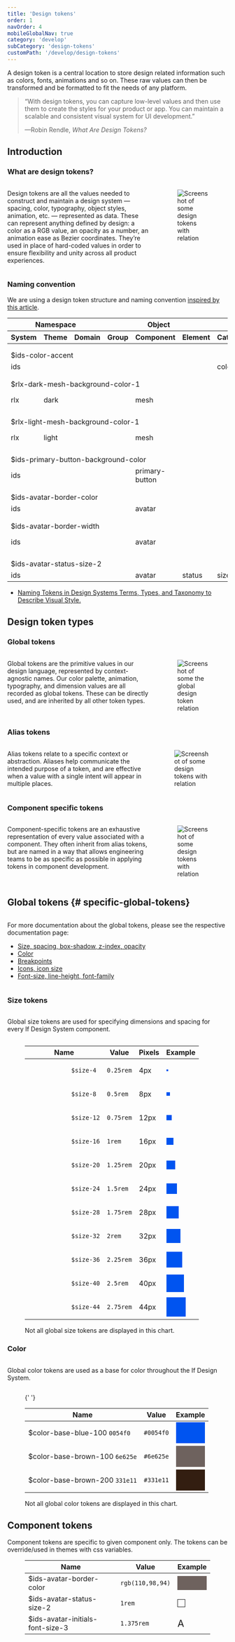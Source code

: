 ```yaml
---
title: 'Design tokens'
order: 1
navOrder: 4
mobileGlobalNav: true
category: 'develop'
subCategory: 'design-tokens'
customPath: '/develop/design-tokens'
---
```


<TextLayoutLeft>

A design token is a central location to store design related information such as colors, fonts, animations and so on. These raw values can then be transformed and be formatted to fit the needs of any platform.

</TextLayoutLeft>

<div class="if block light letterbox">
  <div class="if container left">
    <blockquote
      class="if"
      cite="https://css-tricks.com/what-are-design-tokens/"
    >
      <p class="if">
        “With design tokens, you can capture low-level values and then use them
        to create the styles for your product or app. You can maintain a
        scalable and consistent visual system for UI development.”
      </p>
      <footer class="if">
        —Robin Rendle, <cite class="if">What Are Design Tokens?</cite>
      </footer>
    </blockquote>
  </div>
</div>

## Introduction

### What are design tokens?

<div class="if text layout columns">
<div class="if text body">

Design tokens are all the values needed to construct and maintain a design system — spacing, color, typography, object styles, animation, etc. — represented as data. These can represent anything defined by design: a color as a RGB value, an opacity as a number, an animation ease as Bezier coordinates. They’re used in place of hard-coded values in order to ensure flexibility and unity across all product experiences.

</div>

<figure class="if">
<img src="/images/design-token-example.png" class="if" alt="Screenshot of some design tokens with relation" style="margin-left: auto;"/>

</figure>
</div>

### Naming convention

We are using a design token structure and naming convention [inspired by this article](https://medium.com/eightshapes-llc/naming-tokens-in-design-systems-9e86c7444676).

<table class="if ids-doc token-nob-table">
  <thead class="if">
    <tr class="if top">
      <th class="if namespace" colspan="3">
        Namespace
      </th>
      <th class="if object" colspan="3">
        Object
      </th>
      <th class="if base" colspan="3">
        Base
      </th>
      <th class="if modifier" colspan="4">
        Modifier
      </th>
    </tr>
    <tr class="if sub">
      <th class="if system">
        <div class="if part-holder">
          <span class="if part-text">System</span>
          <div class="if part"></div>
        </div>
      </th>
      <th class="if theme">
        <div class="if part-holder">
          <span class="if part-text">Theme</span>
          <div class="if part"></div>
        </div>
      </th>
      <th class="if domain">
        <div class="if part-holder">
          <span class="if part-text">Domain</span>
          <div class="if part"></div>
        </div>
      </th>
      <th class="if group">
        <div class="if part-holder">
          <span class="if part-text">Group</span>
          <div class="if part"></div>
        </div>
      </th>
      <th class="if component">
        <div class="if part-holder">
          <span class="if part-text">Component</span>
          <div class="if part"></div>
        </div>
      </th>
      <th class="if element">
        <div class="if part-holder">
          <span class="if part-text">Element</span>
          <div class="if part"></div>
        </div>
      </th>
      <th class="if category">
        <div class="if part-holder">
          <span class="if part-text">Category</span>
          <div class="if part"></div>
        </div>
      </th>
      <th class="if concept">
        <div class="if part-holder">
          <span class="if part-text">Concept</span>
          <div class="if part"></div>
        </div>
      </th>
      <th class="if property">
        <div class="if part-holder">
          <span class="if part-text">Property</span>
          <div class="if part"></div>
        </div>
      </th>
      <th class="if variant">
        <div class="if part-holder">
          <span class="if part-text">Variant</span>
          <div class="if part"></div>
        </div>
      </th>
      <th class="if state">
        <div class="if part-holder">
          <span class="if part-text">State</span>
          <div class="if part"></div>
        </div>
      </th>
      <th class="if scale">
        <div class="if part-holder">
          <span class="if part-text">Scale</span>
          <div class="if part"></div>
        </div>
      </th>
      <th class="if mode">
        <div class="if part-holder">
          <span class="if part-text">Mode</span>
          <div class="if part"></div>
        </div>
      </th>
    </tr>
  </thead>
  <tbody class="if">
    <tr class="if">
      <td class="if" colspan="13" style="padding-top:1rem;">
        <div class="if design-token color" data-value="#0054f0">
          <span class="if drop" style="background-color: #0054f0;"></span>$ids-color-accent
        </div>
      </td>
    </tr>
    <tr class="if">
      <td class="if system">
        <div class="if part">ids</div>
      </td>
      <td class="if theme"></td>
      <td class="if domain"></td>
      <td class="if group"></td>
      <td class="if component"></td>
      <td class="if element"></td>
      <td class="if category">
        <div class="if part">color</div>
      </td>
      <td class="if concept">
        <div class="if part">accent</div>
      </td>
      <td class="if property"></td>
      <td class="if variant"></td>
      <td class="if state"></td>
      <td class="if scale"></td>
      <td class="if mode"></td>
    </tr>
    <tr class="if">
      <td class="if" colspan="13" style="padding-top:1rem;">
        <div class="if design-token color" data-value="#252D3C">
          <span class="if drop" style="background-color: #252D3C;"></span>$rlx-dark-mesh-background-color-1
        </div>
      </td>
    </tr>
    <tr class="if">
      <td class="if system">
        <div class="if part">rlx</div>
      </td>
      <td class="if theme">
        <div class="if part">dark</div>
      </td>
      <td class="if domain"></td>
      <td class="if group"></td>
      <td class="if component">
        <div class="if part">mesh</div>
      </td>
      <td class="if element"></td>
      <td class="if category"></td>
      <td class="if concept"></td>
      <td class="if property">
        <div class="if part">background-color</div>
      </td>
      <td class="if variant"></td>
      <td class="if state"></td>
      <td class="if scale">
        <div class="if part">1</div>
      </td>
      <td class="if mode"></td>
    </tr>
    <tr class="if">
      <td class="if" colspan="13" style="padding-top:1rem;">
        <div class="if design-token color" data-value="#faf9f7">
          <span class="if drop" style="background-color: #faf9f7;"></span>$rlx-light-mesh-background-color-1
        </div>
      </td>
    </tr>
    <tr class="if">
      <td class="if system">
        <div class="if part">rlx</div>
      </td>
      <td class="if theme">
        <div class="if part">light</div>
      </td>
      <td class="if domain"></td>
      <td class="if group"></td>
      <td class="if component">
        <div class="if part">mesh</div>
      </td>
      <td class="if element"></td>
      <td class="if category"></td>
      <td class="if concept"></td>
      <td class="if property">
        <div class="if part">background-color</div>
      </td>
      <td class="if variant"></td>
      <td class="if state"></td>
      <td class="if scale">
        <div class="if part">1</div>
      </td>
      <td class="if mode"></td>
    </tr>
    <tr class="if">
      <td class="if" colspan="13" style="padding-top:1rem;">
        <div class="if design-token color" data-value="#0054f0">
          <span class="if drop" style="background-color: #0054f0;"></span>$ids-primary-button-background-color
        </div>
      </td>
    </tr>
    <tr class="if">
      <td class="if system">
        <div class="if part">ids</div>
      </td>
      <td class="if theme"></td>
      <td class="if domain"></td>
      <td class="if group"></td>
      <td class="if component">
        <div class="if part">primary-button</div>
      </td>
      <td class="if element"></td>
      <td class="if category"></td>
      <td class="if concept"></td>
      <td class="if property">
        <div class="if part">background-color</div>
      </td>
      <td class="if variant"></td>
      <td class="if state"></td>
      <td class="if scale"></td>
      <td class="if mode"></td>
    </tr>
    <tr class="if">
      <td class="if" colspan="13" style="padding-top:1rem;">
        <div class="if design-token color" data-value="rgb(110,98,94)">
          <span class="if drop" style="background-color: rgb(110,98,94);"></span>
          $ids-avatar-border-color
        </div>
      </td>
    </tr>
    <tr class="if">
      <td class="if system">
        <div class="if part">ids</div>
      </td>
      <td class="if theme"></td>
      <td class="if domain"></td>
      <td class="if group"></td>
      <td class="if component">
        <div class="if part">avatar</div>
      </td>
      <td class="if element"></td>
      <td class="if category"></td>
      <td class="if concept"></td>
      <td class="if property">
        <div class="if part">border-color</div>
      </td>
      <td class="if variant"></td>
      <td class="if state"></td>
      <td class="if scale"></td>
      <td class="if mode"></td>
    </tr>
    <tr class="if">
      <td class="if" colspan="13" style="padding-top:1rem;">
        <div class="if design-token size" data-value="0.125rem">
          <span class="if drop" style="background-color: 0.125rem;"></span>$ids-avatar-border-width
        </div>
      </td>
    </tr>
    <tr class="if">
      <td class="if system">
        <div class="if part">ids</div>
      </td>
      <td class="if theme"></td>
      <td class="if domain"></td>
      <td class="if group"></td>
      <td class="if component">
        <div class="if part">avatar</div>
      </td>
      <td class="if element"></td>
      <td class="if category"></td>
      <td class="if concept"></td>
      <td class="if property">
        <div class="if part">border-width</div>
      </td>
      <td class="if variant"></td>
      <td class="if state"></td>
      <td class="if scale"></td>
      <td class="if mode"></td>
    </tr>
    <tr class="if">
      <td class="if" colspan="13" style="padding-top:1rem;">
        <div class="if design-token size" data-value="1rem">
          $ids-avatar-status-size-2
        </div>
      </td>
    </tr>
    <tr class="if">
      <td class="if system">
        <div class="if part">ids</div>
      </td>
      <td class="if theme"></td>
      <td class="if domain"></td>
      <td class="if group"></td>
      <td class="if component">
        <div class="if part">avatar</div>
      </td>
      <td class="if element">
        <div class="if part">status</div>
      </td>
      <td class="if category">
        <div class="if part">size</div>
      </td>
      <td class="if concept"></td>
      <td class="if property"></td>
      <td class="if variant"></td>
      <td class="if state"></td>
      <td class="if scale">
        <div class="if part">2</div>
      </td>
      <td class="if mode"></td>
    </tr>
  </tbody>
</table>

<ul class="ids-doc if cards navigational text two">
  <li class="if">
    <a
      target="_blank"
      href="https://medium.com/eightshapes-llc/naming-tokens-in-design-systems-9e86c7444676"
      class="ids-doc if navigational-card text box"
    >
      <span class="if title">Naming Tokens in Design Systems</span>
      <span class="if text">
        Terms, Types, and Taxonomy to Describe Visual Style.
      </span>
    </a>
  </li>
</ul>

## Design token types

### Global tokens

<div class="if text layout columns">
<div class="if text body">

Global tokens are the primitive values in our design language, represented by context-agnostic names. Our color palette, animation, typography, and dimension values are all recorded as global tokens. These can be directly used, and are inherited by all other token types.

</div>
<figure class="if">
<img src="/images/design-tokens-global.png" class="if" alt="Screenshot of some the global design token relation" style="margin-left: auto;"/>

</figure>
</div>

### Alias tokens

<div class="if text layout columns">
<div class="if text body">

Alias tokens relate to a specific context or abstraction. Aliases help communicate the intended purpose of a token, and are effective when a value with a single intent will appear in multiple places.

</div>
<figure class="if">
<img src="/images/design-tokens-alias.png" class="if" alt="Screenshot of some design tokens with relation" style="margin-left: auto;"/>

</figure>
</div>

### Component specific tokens

<div class="if text layout columns">
<div class="if text body">

Component-specific tokens are an exhaustive representation of every value associated with a component. They often inherit from alias tokens, but are named in a way that allows engineering teams to be as specific as possible in applying tokens in component development.

</div>
<figure class="if">
<img src="/images/design-tokens-component-specific.png" class="if" alt="Screenshot of some design tokens with relation" style="margin-left: auto;"/>

</figure>
</div>

## Global tokens {# specific-global-tokens}

<div class="if text layout columns">
<div class="if text body">

For more documentation about the global tokens, please see the respective documentation page:

- [Size, spacing, box-shadow, z-index, opacity](/components/utils/css)
- [Color](/components/color)
- [Breakpoints](/components/layout/breakpoint)
- [Icons, icon size](/components/media/icons)
- [Font-size, line-height, font-family](/components/text/typography)

</div>
</div>

### Size tokens

<div class="if text layout columns">
<div class="if text body">

Global size tokens are used for specifying dimensions and spacing for every If Design System component.

</div>
</div>

<figure class="if">
  <table class="if ids-doc" style="margin-bottom: 1rem;">
    <thead class="if">
      <tr class="if">
        <th class="if">Name</th>
        <th class="if">Value</th>
        <th class="if">Pixels</th>
        <th class="if">Example</th>
      </tr>
    </thead>
    <tbody class="if">
      <tr class="if">
        <td class="if">
          <code class="if design-token size" data-value="0.25rem">
            $size-4
          </code>
        </td>
        <td class="if">
          <code class="language-text">0.25rem</code>
        </td>
        <td class="if">4px</td>
        <td class="if">
          <div
            class="if"
            style="background-color: #0054f0;height:  4px; width: 4px;"
          ></div>
        </td>
      </tr>
      <tr class="if">
        <td class="if">
          <code class="if design-token size" data-value="0.5rem">
            $size-8
          </code>
        </td>
        <td class="if">
          <code class="language-text">0.5rem</code>
        </td>
        <td class="if">8px</td>
        <td class="if">
          <div
            class="if"
            style="background-color: #0054f0;height:  8px; width: 8px;"
          ></div>
        </td>
      </tr>
      <tr class="if">
        <td class="if">
          <code class="if design-token size" data-value="0.75rem">
            $size-12
          </code>
        </td>
        <td class="if">
          <code class="language-text">0.75rem</code>
        </td>
        <td class="if">12px</td>
        <td class="if">
          <div
            class="if"
            style="background-color: #0054f0;height:  12px; width: 12px;"
          ></div>
        </td>
      </tr>
      <tr class="if">
        <td class="if">
          <code class="if design-token size" data-value="1rem">
            $size-16
          </code>
        </td>
        <td class="if">
          <code class="language-text">1rem</code>
        </td>
        <td class="if">16px</td>
        <td class="if">
          <div
            class="if"
            style="background-color: #0054f0;height:  16px; width: 16px;"
          ></div>
        </td>
      </tr>
      <tr class="if">
        <td class="if">
          <code class="if design-token size" data-value="1.25rem">
            $size-20
          </code>
        </td>
        <td class="if">
          <code class="language-text">1.25rem</code>
        </td>
        <td class="if">20px</td>
        <td class="if">
          <div
            class="if"
            style="background-color: #0054f0;height:  20px; width: 20px;"
          ></div>
        </td>
      </tr>
      <tr class="if">
        <td class="if">
          <code class="if design-token size" data-value="1.5rem">
            $size-24
          </code>
        </td>
        <td class="if">
          <code class="language-text">1.5rem</code>
        </td>
        <td class="if">24px</td>
        <td class="if">
          <div
            class="if"
            style="background-color: #0054f0;height:  24px; width: 24px;"
          ></div>
        </td>
      </tr>
      <tr class="if">
        <td class="if">
          <code class="if design-token size" data-value="1.75rem">
            $size-28
          </code>
        </td>
        <td class="if">
          <code class="language-text">1.75rem</code>
        </td>
        <td class="if">28px</td>
        <td class="if">
          <div
            class="if"
            style="background-color: #0054f0;height:  28px; width: 28px;"
          ></div>
        </td>
      </tr>
      <tr class="if">
        <td class="if">
          <code class="if design-token size" data-value="2rem">
            $size-32
          </code>
        </td>
        <td class="if">
          <code class="language-text">2rem</code>
        </td>
        <td class="if">32px</td>
        <td class="if">
          <div
            class="if"
            style="background-color: #0054f0;height:  32px; width: 32px;"
          ></div>
        </td>
      </tr>
      <tr class="if">
        <td class="if">
          <code class="if design-token size" data-value="2.25rem">
            $size-36
          </code>
        </td>
        <td class="if">
          <code class="language-text">2.25rem</code>
        </td>
        <td class="if">36px</td>
        <td class="if">
          <div
            class="if"
            style="background-color: #0054f0;height:  36px; width: 36px;"
          ></div>
        </td>
      </tr>
      <tr class="if">
        <td class="if">
          <code class="if design-token size" data-value="2.5rem">
            $size-40
          </code>
        </td>
        <td class="if">
          <code class="language-text">2.5rem</code>
        </td>
        <td class="if">40px</td>
        <td class="if">
          <div
            class="if"
            style="background-color: #0054f0;height:  40px; width: 40px;"
          ></div>
        </td>
      </tr>
      <tr class="if">
        <td class="if">
          <code class="if design-token size" data-value="2.75rem">
            $size-44
          </code>
        </td>
        <td class="if">
          <code class="language-text">2.75rem</code>
        </td>
        <td class="if">44px</td>
        <td class="if">
          <div
            class="if"
            style="background-color: #0054f0;height:  44px; width: 44px;"
          ></div>
        </td>
      </tr>
    </tbody>
  </table>
  <figcaption class="if caption">
    Not all global size tokens are displayed in this chart.
  </figcaption>
</figure>

### Color

<div class="if text layout columns">
<div class="if text body">

Global color tokens are used as a base for color throughout the If Design System.

</div>
</div>

<figure class="if">
  <table class="if ids-doc" style="margin-bottom:1rem;">
    <thead class="if">
      <tr class="if">
        <th class="if">Name</th>
        <th class="if">Value</th>
        <th class="if">Example</th>
      </tr>
    </thead>
    <tbody class="if">
      <tr class="if">
        <td class="if">
          <span
            class="if design-token large color"
            data-value="#0054f0"
            data-hex="#0054f0"
          >
            <span class="if drop" style="background-color: #0054f0;"></span>$color-base-blue-100
            <code class="if">0054f0</code>
          </span>
        </td>
        <td class="if">
          <code class="language-scss">#0054f0</code>
        </td>
        <td class="if">
          <div
            class="if"
            style="height: 3rem; width: 100%; background-color:#0054f0;"
          ></div>
        </td>
      </tr>
      <tr class="if">
        <td class="if">
          <span
            class="if design-token large color"
            data-value="#6e625e"
            data-hex="#6e625e"
          >
            <span class="if drop" style="background-color: #6e625e;"></span>$color-base-brown-100
            <code class="if">6e625e</code>
          </span>
        </td>
        <td class="if">
          <code class="language-scss">#6e625e</code>
        </td>
        <td class="if">
          <div
            class="if"
            style="height: 3rem; width: 100%; background-color:#6e625e;"
          ></div>
        </td>
      </tr>
      <tr class="if">
        <td class="if">
          <span
            class="if design-token large color"
            data-value="#331e11"
            data-hex="#331e11"
          >
            <span class="if drop" style="background-color: #331e11;"></span>$color-base-brown-200
            <code class="if">331e11</code>
          </span>
        </td>
        <td class="if">
          <code class="language-scss">#331e11</code>
        </td>
        <td class="if">
          <div
            class="if"
            style="height: 3rem; width: 100%; background-color:#331e11;"
          ></div>
        </td>
      </tr>{' '}
    </tbody>
  </table>
  <figcaption class="if caption">
    Not all global color tokens are displayed in this chart.
  </figcaption>
</figure>

## Component tokens

<TextLayoutLeft>

Component tokens are specific to given component only. The tokens can be override/used in themes with css variables.

</TextLayoutLeft>

<figure class="if">
  <table class="if ids-doc" style="margin-bottom:1rem;">
    <thead class="if">
      <tr class="if">
        <th class="if">Name</th>
        <th class="if">Value</th>
        <th class="if">Example</th>
      </tr>
    </thead>
    <tbody class="if">
      <tr class="if">
        <td class="if">
          <span
            class="if design-token color"
            data-value="rgb(110,98,94)"
            data-hex="#6e625e"
          >
            <span class="if drop" style="background-color: rgb(110,98,94);"></span>
            $ids-avatar-border-color
          </span>
        </td>
        <td class="if">
          <code class="language-scss">rgb(110,98,94)</code>
        </td>
        <td class="if">
          <div
            class="if"
            style="height: 2rem; width: 100%; background-color:rgb(110,98,94);"
          ></div>
        </td>
      </tr>
      <tr class="if">
        <td class="if">
          <span class="if design-token size" data-value="1rem">
            $ids-avatar-status-size-2
          </span>
        </td>
        <td class="if">
          <code class="language-scss">1rem</code>
        </td>
        <td class="if">
          <div
            class="if"
            style="height: 1rem; width: 1rem;border: 0.0625rem solid currentColor;"
          ></div>
        </td>
      </tr>
      <tr class="if">
        <td class="if">
          <span class="if design-token font-size" data-value="1.375rem">
            $ids-avatar-initials-font-size-3
          </span>
        </td>
        <td class="if">
          <code class="language-scss">1.375rem</code>
        </td>
        <td class="if">
          <div class="if" style="font-size: 1.375rem;">
            A
          </div>
        </td>
      </tr>
    </tbody>
  </table>
  <figcaption class="if caption"></figcaption>
</figure>
